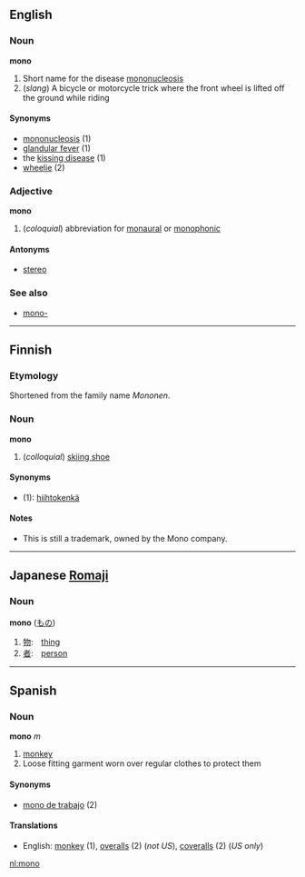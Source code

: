 ==English==
===Noun===
'''mono'''

# <!-- colloq/slang? -->Short name for the disease [[mononucleosis]]
# (''slang'') A bicycle or motorcycle trick where the front wheel is lifted off the ground while riding

====Synonyms====
*[[mononucleosis]] (1)
*[[glandular fever]] (1)
*the [[kissing disease]] (1)
*[[wheelie]] (2)<!-- also wheely? -->

===Adjective===
'''mono'''

# (''coloquial'') abbreviation for [[monaural]] or [[monophonic]]

====Antonyms====
*[[stereo]]

===See also===
*[[mono-]]

----

==Finnish==

===Etymology===
Shortened from the family name ''Mononen''.

===Noun===
'''mono'''

# (''colloquial'') [[skiing shoe]]

====Synonyms====
*(1): [[hiihtokenkä]]

====Notes====
*This is still a trademark, owned by the Mono company.

----

==Japanese [[Romaji]]==
===Noun===
'''mono''' ([[もの]]) 

# [[物]]:　[[thing]]
# [[者]]:　[[person]]

----

==Spanish==
===Noun===
'''mono''' ''m''

# [[monkey]]
# Loose fitting garment worn over regular clothes to protect them

====Synonyms====
*[[mono de trabajo]] (2)

====Translations====
*English: [[monkey]] (1), [[overalls]] (2) (''not US''), [[coveralls]] (2) (''US only'')

[[nl:mono]]